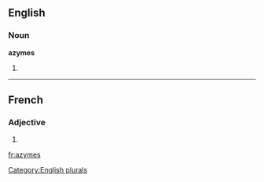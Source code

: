 ==English==

===Noun===
'''azymes'''

# {{plural of|[[azyme]]}}

[[Category:English plurals]]

----

==French==

===Adjective===
{{fr-adj-form}} {{p}}

# {{form of| plural|azyme|lang=French}}

[[fr:azymes]]